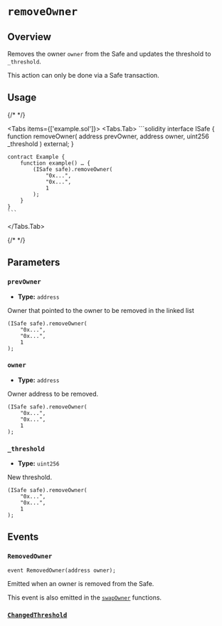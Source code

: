 
# `removeOwner`

## Overview

Removes the owner `owner` from the Safe and updates the threshold to `_threshold`.

<Callout type='warning'>This action can only be done via a Safe transaction.</Callout>

## Usage

{/* <!-- vale off --> */}

<Tabs items={['example.sol']}>
  <Tabs.Tab>
    ```solidity
    interface ISafe {
        function removeOwner(
            address prevOwner,
            address owner,
            uint256 _threshold
        ) external;
    }

    contract Example {
        function example() … {
            (ISafe safe).removeOwner(
                "0x...",
                "0x...",
                1
            );
        }
    }
    ```
  </Tabs.Tab>
</Tabs>

{/* <!-- vale on --> */}

## Parameters

### `prevOwner`

- **Type:** `address`

Owner that pointed to the owner to be removed in the linked list

```solidity focus=2
(ISafe safe).removeOwner(
    "0x...",
    "0x...",
    1
);
```

### `owner`

- **Type:** `address`

Owner address to be removed.

```solidity focus=3
(ISafe safe).removeOwner(
    "0x...",
    "0x...",
    1
);
```

### `_threshold`

- **Type:** `uint256`

New threshold.

```solidity focus=4
(ISafe safe).removeOwner(
    "0x...",
    "0x...",
    1
);
```

## Events

### `RemovedOwner`

```solidity
event RemovedOwner(address owner);
```

Emitted when an owner is removed from the Safe.

This event is also emitted in the [`swapOwner`](/reference-smart-account/owner/swapOwner.mdx) functions.

### [`ChangedThreshold`](./changeThreshold.mdx#changedthreshold)
